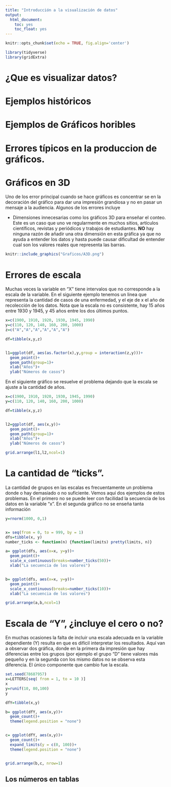 ```yaml
---
title: "Introducción a la visualización de datos"
output: 
  html_document:
    toc: yes
    toc_float: yes
---
```


```r
knitr::opts_chunk$set(echo = TRUE, fig.align='center')
```

```r
library(tidyverse)
library(gridExtra)
```




# ¿Que es visualizar datos?


# Ejemplos históricos



# Ejemplos de Gráficos horibles


# Errores típicos en la produccion de gráficos. 

# Gráficos en 3D

Uno de los error principal cuando se hace gráficos es concentrar se en la decoración del gráfico para dar una impresión grandiosa y no en pasar un mensaje a la audiencia. Algunos de los errores incluye

 * Dimensiones innecesarias como los gráficos 3D para enseñar el conteo.  Este es un caso que uno ve regularmente en muchos sitios, artículos científicos, revistas y periódicos y trabajos de estudiantes.  **NO** hay ninguna razón de añadir una otra dimensión en esta gráfica ya que no ayuda a entender los datos y hasta puede causar dificultad de entender cual son los valores reales que representa las barras.

 
```r
knitr::include_graphics("Graficos/A3D.png")
```
 
 


# Errores de escala

Muchas veces la variable en "X" tiene intervalos que no corresponde a la escala de la variable. En el siguiente ejemplo tenemos un linea que representa la cantidad de casos de una enfermedad, y el eje de x el año de recolección de los datos.  Nota que la escala no es consistente, hay 15 años entre 1930 y 1945, y 45 años entre los dos últimos puntos. 


```r

x=c(1900, 1910, 1920, 1930, 1945, 1990)
y=c(110, 120, 140, 160, 200, 1000)
z=c("A","A","A","A","A","A")

df=tibble(x,y,z)


l1=ggplot(df, aes(as.factor(x),y,group = interaction(z,y)))+
  geom_point()+
  geom_path(group=1)+
  xlab("Años")+
  ylab("Números de casos")
```

En el siguiente gráfico se resuelve el problema dejando que la escala se ajuste a la cantidad de años.  


```r

x=c(1900, 1910, 1920, 1930, 1945, 1990)
y=c(110, 120, 140, 160, 200, 1000)

df=tibble(x,y,z)


l2=ggplot(df, aes(x,y))+
  geom_point()+
  geom_path(group=1)+
  xlab("Años")+
  ylab("Números de casos")

grid.arrange(l1,l2,ncol=1)
```

#  La cantidad de "ticks".

La cantidad de grupos en las escalas es frecuentamente un problema donde o hay demasiado o no suficiente.  Vemos aquí dos ejemplos de estos problemas. En el primero no se puede leer con facilidad la secuencia de los datos en la variable "x". En el segunda gráfico no se enseña tanta información


```r

y=rnorm(1000, 0,1)


x= seq(from = 0, to = 999, by = 1)
dfs=tibble(x, y)
number_ticks <- function(n) {function(limits) pretty(limits, n)}

a= ggplot(dfs, aes(x=x, y=y))+
  geom_point()+
  scale_x_continuous(breaks=number_ticks(50))+
  xlab("La secuencia de los valores")


b= ggplot(dfs, aes(x=x, y=y))+
  geom_point()+
  scale_x_continuous(breaks=number_ticks(10))+
  xlab("La secuencia de los valores")

grid.arrange(a,b,ncol=1)
```


# Escala de "Y", ¿incluye el cero o no?


En muchas ocasiones la falta de incluir una escala adecuada en la variable dependiente (Y) resulta en que es difícil interpretar los resultados.  Aquí van a observar dos gráfica, donde en la primera da impresión que hay diferencias entre los grupos (por ejemplo el grupo "D" tiene valores más pequeño y en la segunda con los mismo datos no se observa esta diferencia. El único componente que cambio fue la escala.   



```r
set.seed(78687957)
x=LETTERS[seq( from = 1, to = 10 )]
x
y=runif(10, 80,100)
y

dfY=tibble(x,y)

b= ggplot(dfY, aes(x,y))+
  geom_count()+
  theme(legend.position = "none")


c= ggplot(dfY, aes(x,y))+
  geom_count()+
  expand_limits(y = c(0, 100))+
  theme(legend.position = "none")


grid.arrange(b,c, nrow=1)
```
## Los números en tablas



